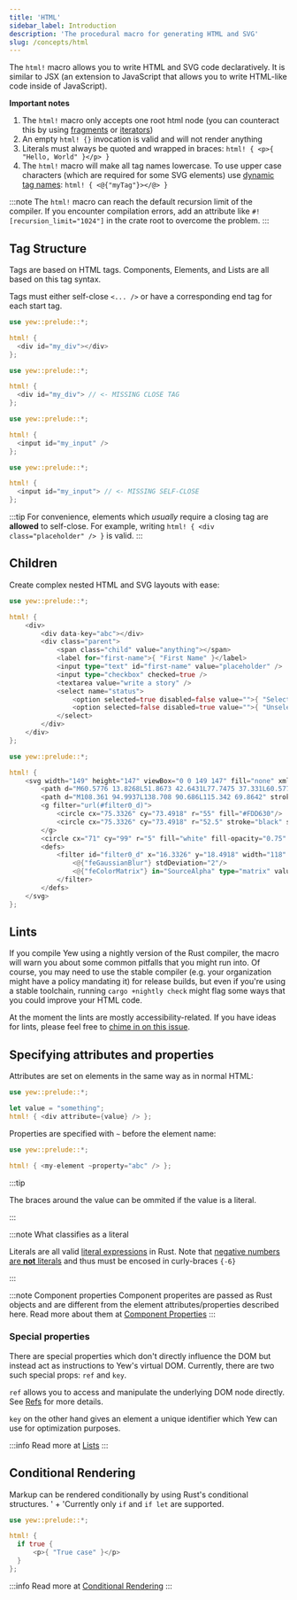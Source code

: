 ```yaml
---
title: 'HTML'
sidebar_label: Introduction
description: 'The procedural macro for generating HTML and SVG'
slug: /concepts/html
---
```



The `html!` macro allows you to write HTML and SVG code declaratively. It is similar to JSX
(an extension to JavaScript that allows you to write HTML-like code inside of JavaScript).

**Important notes**

1. The `html!` macro only accepts one root html node (you can counteract this by using
   [fragments](./fragments.mdx) or [iterators](./../html/lists.mdx))
2. An empty `html! {}` invocation is valid and will not render anything
3. Literals must always be quoted and wrapped in braces: `html! { <p>{ "Hello, World" }</p> }`
4. The `html!` macro will make all tag names lowercase. To use upper case characters (which are required for some SVG elements) use [dynamic tag names](concepts/html/elements.mdx#dynamic-tag-names): `html! { <@{"myTag"}></@> }`

:::note
The `html!` macro can reach the default recursion limit of the compiler. If you encounter compilation errors,
add an attribute like `#![recursion_limit="1024"]` in the crate root to overcome the problem.
:::

## Tag Structure

Tags are based on HTML tags. Components, Elements, and Lists are all based on this tag syntax.

Tags must either self-close `<... />` or have a corresponding end tag for each start tag.

<Tabs>
  <TabItem value="Open - Close" label="Open - Close" default>

```rust
use yew::prelude::*;

html! {
  <div id="my_div"></div>
};
```

  </TabItem>
  <TabItem value="Invalid" label="Invalid">

```rust ,compile_fail
use yew::prelude::*;

html! {
  <div id="my_div"> // <- MISSING CLOSE TAG
};
```

  </TabItem>
</Tabs>

<Tabs>
  <TabItem value="Self-closing" label="Self-closing">

```rust
use yew::prelude::*;

html! {
  <input id="my_input" />
};
```

  </TabItem>
  <TabItem value="Invalid" label="Invalid">

```rust ,compile_fail
use yew::prelude::*;

html! {
  <input id="my_input"> // <- MISSING SELF-CLOSE
};
```

  </TabItem>
</Tabs>

:::tip
For convenience, elements which _usually_ require a closing tag are **allowed** to self-close. For example, writing `html! { <div class="placeholder" /> }` is valid.
:::

## Children

Create complex nested HTML and SVG layouts with ease:

<Tabs>
  <TabItem value="HTML" label="HTML">

```rust
use yew::prelude::*;

html! {
    <div>
        <div data-key="abc"></div>
        <div class="parent">
            <span class="child" value="anything"></span>
            <label for="first-name">{ "First Name" }</label>
            <input type="text" id="first-name" value="placeholder" />
            <input type="checkbox" checked=true />
            <textarea value="write a story" />
            <select name="status">
                <option selected=true disabled=false value="">{ "Selected" }</option>
                <option selected=false disabled=true value="">{ "Unselected" }</option>
            </select>
        </div>
    </div>
};
```

  </TabItem>
  <TabItem value="SVG" label="SVG">

```rust
use yew::prelude::*;

html! {
    <svg width="149" height="147" viewBox="0 0 149 147" fill="none" xmlns="http://www.w3.org/2000/svg">
        <path d="M60.5776 13.8268L51.8673 42.6431L77.7475 37.331L60.5776 13.8268Z" fill="#DEB819"/>
        <path d="M108.361 94.9937L138.708 90.686L115.342 69.8642" stroke="black" stroke-width="4" stroke-linecap="round" stroke-linejoin="round"/>
        <g filter="url(#filter0_d)">
            <circle cx="75.3326" cy="73.4918" r="55" fill="#FDD630"/>
            <circle cx="75.3326" cy="73.4918" r="52.5" stroke="black" stroke-width="5"/>
        </g>
        <circle cx="71" cy="99" r="5" fill="white" fill-opacity="0.75" stroke="black" stroke-width="3"/>
        <defs>
            <filter id="filter0_d" x="16.3326" y="18.4918" width="118" height="118" filterUnits="userSpaceOnUse" color-interpolation-filters="sRGB">
                <@{"feGaussianBlur"} stdDeviation="2"/>
                <@{"feColorMatrix"} in="SourceAlpha" type="matrix" values="0 0 0 0 0 0 0 0 0 0 0 0 0 0 0 0 0 0 127 0"/>
            </filter>
        </defs>
    </svg>
};
```

  </TabItem>
</Tabs>

## Lints

If you compile Yew using a nightly version of the Rust compiler, the macro will warn you about some
common pitfalls that you might run into. Of course, you may need to use the stable compiler (e.g.
your organization might have a policy mandating it) for release builds, but even if you're using a
stable toolchain, running `cargo +nightly check` might flag some ways that you could improve your
HTML code.

At the moment the lints are mostly accessibility-related. If you have ideas for lints, please feel
free to [chime in on this issue](https://github.com/yewstack/yew/issues/1334).

## Specifying attributes and properties

Attributes are set on elements in the same way as in normal HTML:

```rust
use yew::prelude::*;

let value = "something";
html! { <div attribute={value} /> };
```

Properties are specified with `~` before the element name:

```rust
use yew::prelude::*;

html! { <my-element ~property="abc" /> };
```

:::tip

The braces around the value can be ommited if the value is a literal.

:::

:::note What classifies as a literal

Literals are all valid [literal expressions](https://doc.rust-lang.org/reference/expressions/literal-expr.html)
in Rust. Note that [negative numbers are **not** literals](https://users.rust-lang.org/t/why-are-negative-value-literals-expressions/43333)
and thus must be encosed in curly-braces `{-6}`

:::

:::note Component properties
Component properites are passed as Rust objects and are different from the element attributes/properties described here.
Read more about them at [Component Properties](../function-components/properties.mdx)
:::

### Special properties

There are special properties which don't directly influence the DOM but instead act as instructions to Yew's virtual DOM.
Currently, there are two such special props: `ref` and `key`.

`ref` allows you to access and manipulate the underlying DOM node directly. See [Refs](../function-components/node-refs.mdx) for more details.

`key` on the other hand gives an element a unique identifier which Yew can use for optimization purposes.

:::info
Read more at [Lists](./html/lists)
:::

## Conditional Rendering

Markup can be rendered conditionally by using Rust's conditional structures. ' +
'Currently only `if` and `if let` are supported.

```rust
use yew::prelude::*;

html! {
  if true {
      <p>{ "True case" }</p>
  }
};
```

:::info
Read more at [Conditional Rendering](./conditional-rendering.mdx)
:::

